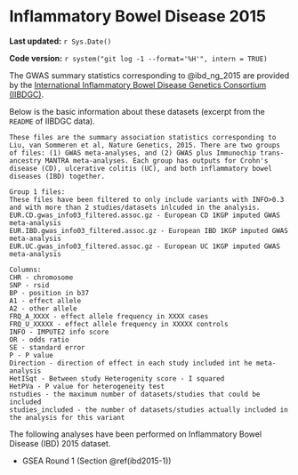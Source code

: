 # Inflammatory Bowel Disease 2015 {#ibd2015}

**Last updated:** `r Sys.Date()`

**Code version:** `r system("git log -1 --format='%H'", intern = TRUE)`

The GWAS summary statistics corresponding to @ibd_ng_2015 are provided by the [International Inflammatory Bowel Disease Genetics Consortium (IIBDGC)](http://www.ibdgenetics.org/downloads.html).

Below is the basic information about these datasets (excerpt from the `README` of IIBDGC data).

```
These files are the summary association statistics corresponding to Liu, van Sommeren et al, Nature Genetics, 2015. There are two groups of files: (1) GWAS meta-analyses, and (2) GWAS plus Immunochip trans-ancestry MANTRA meta-analyses. Each group has outputs for Crohn's disease (CD), ulcerative colitis (UC), and both inflammatory bowel diseases (IBD) together.

Group 1 files:
These files have been filtered to only include variants with INFO>0.3 and with more than 2 studies/datasets inlcuded in the analysis. 
EUR.CD.gwas_info03_filtered.assoc.gz - European CD 1KGP imputed GWAS meta-analysis
EUR.IBD.gwas_info03_filtered.assoc.gz - European IBD 1KGP imputed GWAS meta-analysis
EUR.UC.gwas_info03_filtered.assoc.gz - European UC 1KGP imputed GWAS meta-analysis

Columns:
CHR - chromosome
SNP - rsid
BP - position in b37
A1 - effect allele 
A2 - other allele
FRQ_A_XXXX - effect allele frequency in XXXX cases
FRQ_U_XXXXX - effect allele frequency in XXXXX controls
INFO - IMPUTE2 info score
OR - odds ratio
SE - standard error
P - P value
Direction - direction of effect in each study included int he meta-analysis
HetISqt - Between study Heterogenity score - I squared 
HetPVa - P value for heterogeneity test
nstudies - the maximum number of datasets/studies that could be included 
studies_included - the number of datasets/studies actually included in the analysis for this variant
```

The following analyses have been performed on Inflammatory Bowel Disease (IBD) 2015 dataset.

- GSEA Round 1 (Section \@ref(ibd2015-1))
